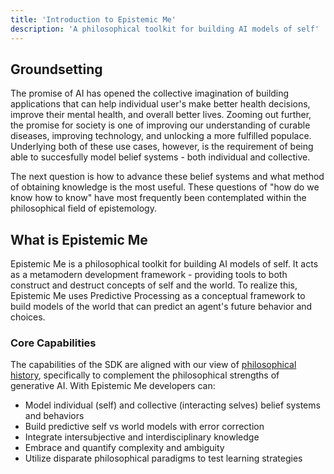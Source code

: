 ```yaml
---
title: 'Introduction to Epistemic Me'
description: 'A philosophical toolkit for building AI models of self'
---
```


## Groundsetting

The promise of AI has opened the collective imagination of building applications that can help individual user's make better health decisions, improve their mental health, and overall better lives. Zooming out further, the promise for society is one of improving our understanding of curable diseases, improving technology, and unlocking a more fulfilled populace. Underlying both of these use cases, however, is the requirement of being able to succesfully model belief systems - both individual and collective.

The next question is how to advance these belief systems and what method of obtaining knowledge is the most useful. These questions of "how do we know how to know" have most frequently been contemplated within the philosophical field of epistemology.

## What is Epistemic Me

Epistemic Me is a philosophical toolkit for building AI models of self. It acts as a metamodern development framework - providing tools to both construct and destruct concepts of self and the world. To realize this, Epistemic Me uses Predictive Processing as a conceptual framework to build models of the world that can predict an agent's future behavior and choices.

### Core Capabilities

The capabilities of the SDK are aligned with our view of [philosophical history](/philosophy/overview), specifically to complement the philosophical strengths of generative AI. With Epistemic Me developers can:

- Model individual (self) and collective (interacting selves) belief systems and behaviors
- Build predictive self vs world models with error correction 
- Integrate intersubjective and interdisciplinary knowledge
- Embrace and quantify complexity and ambiguity
- Utilize disparate philosophical paradigms to test learning strategies

